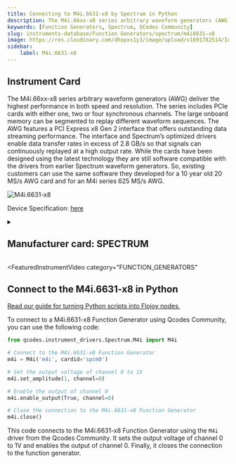 ```yaml
---
title: Connecting to M4i.6631-x8 by Spectrum in Python
description: The M4i.66xx-x8 series arbitrary waveform generators (AWG) deliver the highest performance in both speed and resolution. The series includes PCIe cards with either one, two or four synchronous channels. The large onboard memory can be segmented to replay different waveform sequences. The AWG features a PCI Express x8 Gen 2 interface that offers outstanding data streaming performance. The interface and Spectrum’s optimized drivers enable data transfer rates in excess of 2.8 GB/s so that signals can continuously replayed at a high output rate. While the cards have been designed using the latest technology they are still software compatible with the drivers from earlier Spectrum waveform generators. So, existing customers can use the same software they developed for a 10 year old 20 MS/s AWG card and for an M4i series 625 MS/s AWG.
keywords: [Function Generators, Spectrum, QCodes Community] 
slug: instruments-database/Function Generators/spectrum/m4i6631-x8 
image: https://res.cloudinary.com/dhopxs1y3/image/upload/v1691782514/Instruments/Function%20Generators/M4i.6631-x8/M4i.6631-x8.png
sidebar:
    label: M4i.6631-x8 
---
```



## Instrument Card

The M4i.66xx-x8 series arbitrary waveform generators (AWG) deliver the highest performance in both speed and resolution. The series includes PCIe cards with either one, two or four synchronous channels. The large onboard memory can be segmented to replay different waveform sequences. The AWG features a PCI Express x8 Gen 2 interface that offers outstanding data streaming performance. The interface and Spectrum’s optimized drivers enable data transfer rates in excess of 2.8 GB/s so that signals can continuously replayed at a high output rate. While the cards have been designed using the latest technology they are still software compatible with the drivers from earlier Spectrum waveform generators. So, existing customers can use the same software they developed for a 10 year old 20 MS/s AWG card and for an M4i series 625 MS/s AWG.

![M4i.6631-x8](https://res.cloudinary.com/dhopxs1y3/image/upload/v1691782514/Instruments/Function%20Generators/M4i.6631-x8/M4i.6631-x8.png)

Device Specification: [here](/instruments-database/all-instruments)

<details style={{ marginTop: "15px"}}>
<summary><h2 style={{display:'inline'}}>Manufacturer card: SPECTRUM</h2></summary>

![SPECTRUM](https://res.cloudinary.com/dhopxs1y3/image/upload/v1692806179/Instruments/Vendor%20Logos/Spectrum.png)

Spectrum Instrumentation manufactures high-speed, high-resolution PC measurement equipment for the most demanding applications. 200+ products are available for your Perfect Fit Solution, combined with intuitive measurement software, support directly from the engineers and five years warranty. Spectrum products and solutions are used by leading companies and research institutes worldwide.

- Headquarters: Grosshandorf, Germany
- Yearly Revenue (millions, USD): 5
- Vendor Website: [here](https://spectrum-instrumentation.com/)

</details>


<FeaturedInstrumentVideo
  category="FUNCTION_GENERATORS"
></FeaturedInstrumentVideo>

## Connect to the M4i.6631-x8 in Python

[Read our guide for turning Python scripts into Flojoy nodes.](https://docs.flojoy.ai/contribution/blocks/custom-flojoy-block/)



<Tabs>
<TabItem value="Flojoy" label="Flojoy" className="flojoy-instrument-tabs">

<SectionsCard category="FUNCTION_GENERATORS" manufacturer="Spectrum"></SectionsCard>

</TabItem>
<TabItem value="QCodes Community" label="QCodes Community">

To connect to a M4i.6631-x8 Function Generator using Qcodes Community, you can use the following code:

```python
from qcodes.instrument_drivers.Spectrum.M4i import M4i

# Connect to the M4i.6631-x8 Function Generator
m4i = M4i('m4i', cardid='spcm0')

# Set the output voltage of channel 0 to 1V
m4i.set_amplitude(1, channel=0)

# Enable the output of channel 0
m4i.enable_output(True, channel=0)

# Close the connection to the M4i.6631-x8 Function Generator
m4i.close()
```

This code connects to the M4i.6631-x8 Function Generator using the `M4i` driver from the Qcodes Community. It sets the output voltage of channel 0 to 1V and enables the output of channel 0. Finally, it closes the connection to the function generator.

</TabItem>
</Tabs>